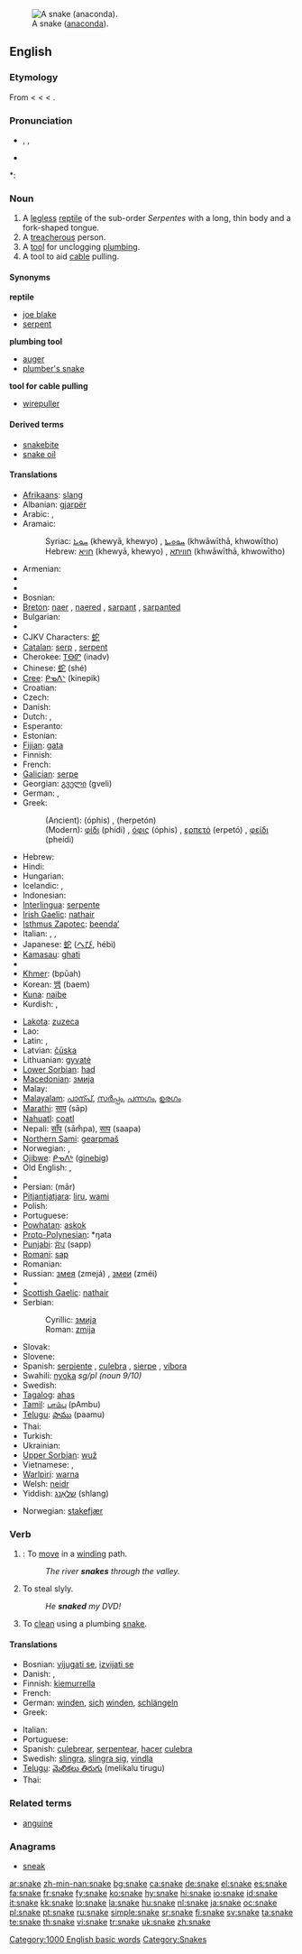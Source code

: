 {{wikipedia}}
[[Image:Anaconda jaune 34.JPG|thumb|right|A snake ([[anaconda]]).]]
==English==

===Etymology===
From {{etyl|enm}} < {{etyl|ang}} {{term|snaca|lang=ang}} < {{proto|Germanic|snakon}} < {{proto|Indo-European|snag-||sneg-|to crawl; a creeping thing}}.

===Pronunciation===
* {{enPR|snāk}}, {{IPA|/sneɪk/}}, {{SAMPA|/sneIK/}}
* {{audio|en-us-snake.ogg|Audio (US)}}

*: {{rhymes|eɪk}}

===Noun===
{{en-noun}}

# A [[legless]] [[reptile]] of the sub-order ''Serpentes'' with a long, thin body and a fork-shaped tongue.
# A [[treacherous]] person.
# A [[tool]] for unclogging [[plumbing]].
# A tool to aid [[cable]] pulling.

====Synonyms====
'''reptile'''
* [[joe blake]]
* [[serpent]]
'''plumbing tool'''
* [[auger]]
* [[plumber's snake]]
'''tool for cable pulling'''
* [[wirepuller]]

====Derived terms====
* [[snakebite]]
* [[snake oil]]

====Translations====
{{trans-top|legless reptile}}
* [[Afrikaans]]: [[slang]]
* Albanian: [[gjarpër]] {{m}}
* Arabic: {{Arab|[[ثعبان|ثُعْبَان]]}} {{unicode|(θoaʕbáːn)}} {{m}}, {{Arab|[[ثعابين|ثَعَابِينُ]]}} {{unicode|(θaʕabíːn)}} {{p}}
* Aramaic:
*: Syriac: [[ܚܘܝܐ]] (khewyā, khewyo) {{m}}, [[ܚܘܘܝܬܐ]] (khwāwīthā, khwowītho) {{f}}
*: Hebrew: [[חויא]] (khewyā, khewyo) {{m}}, [[חוויתא]] (khwāwīthā, khwowītho) {{f}}
* Armenian: {{t|hy|օձ|sc=Armn|tr=òj}}
* {{trreq|Basque}}
* {{trreq|Bengali}}
* Bosnian: {{t-|bs|zmija|f}}
* [[Breton]]: [[naer]] {{f}}, [[naer]]ed {{p}}, [[sarpant]] {{m}}, [[sarpant]]ed {{p}}
* Bulgarian: {{t+|bg|змия|f|tr=zmija|sc=Cyrl}}
* {{trreq|Burmese}}
* CJKV Characters: [[蛇]]
* [[Catalan]]: [[serp]] {{f}}, [[serpent]] {{f}}
* Cherokee: [[ᎢᎾᏛ]] (inadv)
* Chinese: [[蛇]] (shé)
* [[Cree]]: [[ᑭᓀᐱᐠ]] (kinepik)
* Croatian: {{t-|hr|zmija|f}}
* Czech: {{t-|cs|had|m}}
* Danish: {{t+|da|slange|c}}
* Dutch: {{t+|nl|slang|f}}, {{t+|nl|serpent|n}}
* Esperanto: {{t-|eo|serpento|xs=Esperanto}}
* Estonian: {{t+|et|madu}}
* [[Fijian]]: [[gata]]
* Finnish: {{t+|fi|käärme}}
* French: {{t+|fr|serpent|m}}
* [[Galician]]: [[serpe]] {{f}}
* Georgian: [[გველი]] (gveli)
* German: {{t+|de|Schlange|f}}, {{t+|de|Wurm|m}} {{italbrac|poetic}}
* Greek:
*: (Ancient): {{IPAchar|[[ὄφις]]}} (óphis) {{m}}, {{IPAchar|[[ἑρπετόν]]}} (herpetón) {{n}}
*: (Modern): [[φίδι]] (phídi) {{n}}, [[όφις]] (óphis) {{m}}, [[ερπετό]] (erpetó) {{n}}, [[φείδι]] (pheídi) {{n}}
* Hebrew: {{t-|he|נחש|m|tr=nakhaš|sc=Hebr}}
* Hindi: {{t+|hi|साँप|sc=Deva|xs=Hindi}}
* Hungarian: {{t+|hu|kígyó}}
* Icelandic: {{t+|is|snákur|m}}, {{t+|is|slanga|f}}
* Indonesian: {{t+|id|ular|xs=Indonesian}}
* [[Interlingua]]: [[serpente]]
* [[Irish Gaelic]]: [[nathair]] {{f}}
* [[Isthmus Zapotec]]: [[beendaʼ]]
* Italian: {{t+|it|serpente|m}}, {{t+|it|serpe|f}}, {{t-|it|biscia|f}}
* Japanese: [[蛇]] ([[へび]], hébi)
* [[Kamasau]]: [[ghati]]
* {{trreq|Kannada}}
* [[Khmer]]: {{Khmr|[[ពស់]]}} (bpūah)
* Korean: [[뱀]] (baem)
* [[Kuna]]: [[naibe]]
* Kurdish: {{t+|ku|mar}}, {{t-|ku|مار|sc=KUchar}}
{{trans-mid}}
* [[Lakota]]: [[zuzeca]]
* Lao: {{t-|lo|ງູ|tr=nguu|sc=Laoo|xs=Lao}}
* Latin: {{t+|la|anguis|m}} {{t+|la|serpens|m|f|alt=serpēns}}, {{t-|la|vipera|f}}
* Latvian: [[čūska]] {{f}}
* Lithuanian: [[gyvatė]] {{f}}
* [[Lower Sorbian]]: [[had]] {{m}}
* [[Macedonian]]: [[змија]] {{f}}
* Malay: {{t+|ms|ular|xs=Malay}}
* [[Malayalam]]: [[പാന്പ്]], [[സര്‍പ്പം]], [[പന്നഗം]], [[ഉരഗം]]
* [[Marathi]]: [[साप]] (sāp)
* [[Nahuatl]]: [[coatl]]
* Nepali: [[साँप]] (sām̐pa), [[साप]] (saapa)
* [[Northern Sami]]: [[gearpmaš]]
* Norwegian: {{t+|no|slange|m}}, {{t-|no|orm|m}}
* [[Ojibwe]]: [[ᑭᓀᐱᒃ]] ([[ginebig]])
* Old English: {{t-|ang|snaca|m|xs=Old English}}, {{t-|ang|wyrm|m|xs=Old English}}
* {{trreq|Oriya}}
* Persian: {{fa-Arab|[[مار]]}} (mār)
* [[Pitjantjatjara]]: [[liru]], [[wami]]
* Polish: {{t+|pl|wąż|m}}
* Portuguese: {{t+|pt|serpente|f}}
* [[Powhatan]]: [[askok]]
* [[Proto-Polynesian]]: *ŋata
* [[Punjabi]]: [[ਸੱਪ]] (sapp)
* [[Romani]]: [[sap]]
* Romanian: {{t+|ro|şarpe|m}}
* Russian: [[змея]] (zmejá) {{f}}, [[змеи]] (zméi) {{p}}
* {{trreq|Sanskrit}}
* [[Scottish Gaelic]]: [[nathair]] {{f}}
* Serbian:
*: Cyrillic: [[змија#Serbian|змија]] {{f}}
*: Roman: [[zmija#Serbian|zmija]] {{f}}
* Slovak: {{t-|sk|had|m}}
* Slovene: {{t+|sl|kača|f}}
* Spanish: [[serpiente]] {{f}}, [[culebra]] {{f}}, [[sierpe]] {{italbrac|archaic}}, [[víbora]] {{italbrac|colloquial|Mexico}}
* Swahili: [[nyoka]] ''sg/pl (noun 9/10)''
* Swedish: {{t+|sv|orm|c}}
* [[Tagalog]]: [[ahas]]
* [[Tamil]]: [[பாம்பு]] (pAmbu)
* [[Telugu]]: [[పాము]] (paamu)
* Thai: {{t-|th|งู|sc=Thai|xs=Thai}}
* Turkish: {{t+|tr|yılan}}
* Ukrainian: {{t-|uk|змія|f|tr=zmijá|sc=Cyrl|xs=Ukrainian}}
* [[Upper Sorbian]]: [[wuž]] {{m}}
* Vietnamese: {{t+|vi|xà|xs=Vietnamese}}, {{t+|vi|rắn|xs=Vietnamese}}
* [[Warlpiri]]: [[warna]]
* Welsh: [[neidr]] {{f}}
* Yiddish: [[שלאַנג]] (shlang) {{f}}
{{trans-bottom}}

{{trans-top|plumbing tool}}
* Norwegian: [[stakefjær]] {{c}}
{{trans-mid}}
{{trans-bottom}}

===Verb===
{{en-verb|snak|ing}}

# {{intransitive}}: To [[move]] in a [[wind]]ing path.
#: ''The river '''snakes''' through the valley.''
# {{context|transitive|AU|slang}} To steal slyly.
#: ''He '''snaked''' my DVD!''
# {{transitive}} To [[clean]] using a plumbing [[snake]].

====Translations====
{{trans-top|to move in a winding path}}
* Bosnian: [[vijugati se]], [[izvijati se]]
* Danish: {{t-|da|sno}}, {{t+|da|slange}}
* Finnish: [[kiemurrella]]
* French: {{t+|fr|serpenter}}
* German: [[winden]], [[sich]] [[winden]], [[schlängeln]]
* Greek: {{t+|el|ελίσσομαι|tr=elisome|sc=Grek}}
{{trans-mid}}
* Italian: {{t-|it|serpeggiare}}
* Portuguese: {{t-|pt|serpentear}}
* Spanish: [[culebrear]], [[serpentear]], [[hacer]] [[culebra]]
* Swedish: [[slingra]], [[slingra sig]], [[vindla]]
* [[Telugu]]: [[మెలికలు తిరుగు]] (melikalu tirugu)
* Thai: {{Thai|[[เลื้อย]]}}
{{trans-bottom}}

===Related terms===
* [[anguine]]

===Anagrams===
* [[sneak]]

[[Category:1000 English basic words]]
[[Category:Snakes]]

[[ar:snake]]
[[zh-min-nan:snake]]
[[bg:snake]]
[[ca:snake]]
[[de:snake]]
[[el:snake]]
[[es:snake]]
[[fa:snake]]
[[fr:snake]]
[[fy:snake]]
[[ko:snake]]
[[hy:snake]]
[[hi:snake]]
[[io:snake]]
[[id:snake]]
[[it:snake]]
[[kk:snake]]
[[lo:snake]]
[[la:snake]]
[[hu:snake]]
[[nl:snake]]
[[ja:snake]]
[[oc:snake]]
[[pl:snake]]
[[pt:snake]]
[[ru:snake]]
[[simple:snake]]
[[sr:snake]]
[[fi:snake]]
[[sv:snake]]
[[ta:snake]]
[[te:snake]]
[[th:snake]]
[[vi:snake]]
[[tr:snake]]
[[uk:snake]]
[[zh:snake]]